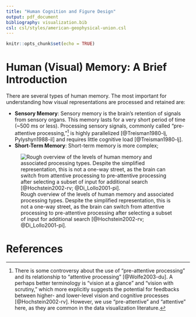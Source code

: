 ```yaml
---
title: "Human Cognition and Figure Design"
output: pdf_document
bibliography: visualization.bib
csl: csl/styles/american-geophysical-union.csl
---
```


```r
knitr::opts_chunk$set(echo = TRUE)
```

# Human (Visual) Memory: A Brief Introduction

There are several types of human memory. The most important for understanding how visual representations are processed and retained are:

* **Sensory Memory**: Sensory memory is the brain's retention of signals from sensory organs. This memory lasts for a very short period of time (~500 ms or less). Processing sensory signals, commonly called "pre-attentive processing,"^[There is some controversy about the use of "pre-attentive processing" and its relationship to "attentive processing" [@Wolfe2003-du]. A perhaps better terminology is "vision at a glance" and "vision with scrutiny," which more explicitly suggests the potential for feedbacks between higher- and lower-level vision and cognitive processes [@Hochstein2002-rv]. However, we use "pre-attentive" and "attentive" here, as they are common in the data visualization literature.] is highly parallelized [@Treisman1980-lj, Pylyshyn1988-il] and requires little cognitive load [@Treisman1980-lj]. 
* **Short-Term Memory**: Short-term memory is more complex; 


![Rough overview of the levels of human memory and associated processing types. Despite the simplified representation, this is not a one-way street, as the brain can switch from attentive processing to pre-attentive processing after selecting a subset of input for additional search [@Hochstein2002-rv; @Di_Lollo2001-pi].](memory.png)



# References

